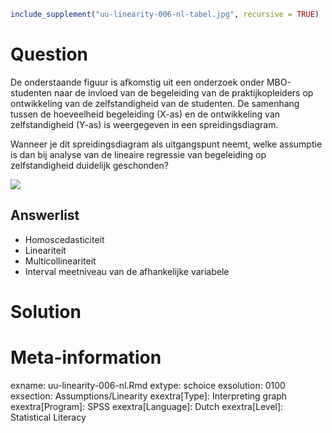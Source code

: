```{r, echo = FALSE, results = "hide"}
include_supplement("uu-linearity-006-nl-tabel.jpg", recursive = TRUE)
```


Question
========
De onderstaande figuur is afkomstig uit een onderzoek onder MBO-studenten naar de invloed van de begeleiding van de praktijkopleiders op ontwikkeling van de zelfstandigheid van de studenten. De samenhang tussen de hoeveelheid begeleiding (X-as) en de ontwikkeling van zelfstandigheid (Y-as) is weergegeven in een spreidingsdiagram.

Wanneer je dit spreidingsdiagram als uitgangspunt neemt, welke assumptie is dan bij analyse van de lineaire regressie van begeleiding op zelfstandigheid duidelijk geschonden?

![](uu-linearity-006-nl-tabel.jpg)

Answerlist
----------
* Homoscedasticiteit
* Lineariteit
* Multicollineariteit
* Interval meetniveau van de afhankelijke variabele


Solution
========



Meta-information
================
exname: uu-linearity-006-nl.Rmd
extype: schoice
exsolution: 0100
exsection: Assumptions/Linearity
exextra[Type]: Interpreting graph
exextra[Program]: SPSS
exextra[Language]: Dutch
exextra[Level]: Statistical Literacy